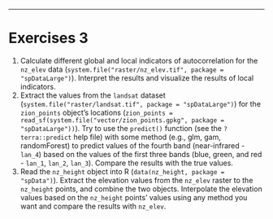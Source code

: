 ---
# Exercises 3

1. Calculate different global and local indicators of autocorrelation for the `nz_elev` data (`system.file("raster/nz_elev.tif", package = "spDataLarge")`).
Interpret the results and visualize the results of local indicators.
2. Extract the values from the `landsat` dataset (`system.file("raster/landsat.tif", package = "spDataLarge")`) for the `zion_points` object's locations (`zion_points = read_sf(system.file("vector/zion_points.gpkg", package = "spDataLarge"))`).
Try to use the `predict()` function (see the `?terra::predict` help file) with some method (e.g., glm, gam, randomForest) to predict values of the fourth band (near-infrared - `lan_4`) based on the values of the first three bands (blue, green, and red - `lan_1`, `lan_2`, `lan_3`). 
Compare the results with the true values.
3. Read the `nz_height` object into R (`data(nz_height, package = "spData")`).
Extract the elevation values from the `nz_elev` raster to the `nz_height` points, and combine the two objects.
Interpolate the elevation values based on the `nz_height` points' values using any method you want and compare the results with `nz_elev`.
